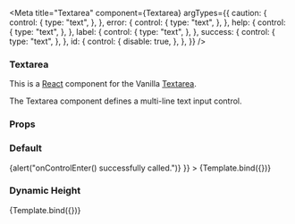 

<Meta
  title="Textarea"
  component={Textarea}
  argTypes={{
    caution: {
      control: {
        type: "text",
      },
    },
    error: {
      control: {
        type: "text",
      },
    },
    help: {
      control: {
        type: "text",
      },
    },
    label: {
      control: {
        type: "text",
      },
    },
    success: {
      control: {
        type: "text",
      },
    },
    id: {
      control: {
        disable: true,
      },
    },
  }}
/>


### Textarea

This is a [React](https://reactjs.org/) component for the Vanilla [Textarea](https://docs.vanillaframework.io/base/forms/#textarea).

The Textarea component defines a multi-line text input control.

### Props

<ArgsTable of={Textarea} />

### Default

<Canvas>
  <Story
    name="Default"
    args={{
      label: "Tell us about your project or interest",
      id: "textarea2",
      rows: "3",
      defaultValue: "Ubuntu",
      onControlEnter: () => {alert("onControlEnter() successfully called.")}
    }}
  >
    {Template.bind({})}
  </Story>
</Canvas>

### Dynamic Height

<Canvas>
  <Story
    name="Dynamic Height"
    args={{
      label: "Text area that will dynamically adjust its height based on content",
      defaultValue: "Ubuntu",
      grow: true
    }}
  >
    {Template.bind({})}
  </Story>
</Canvas>
